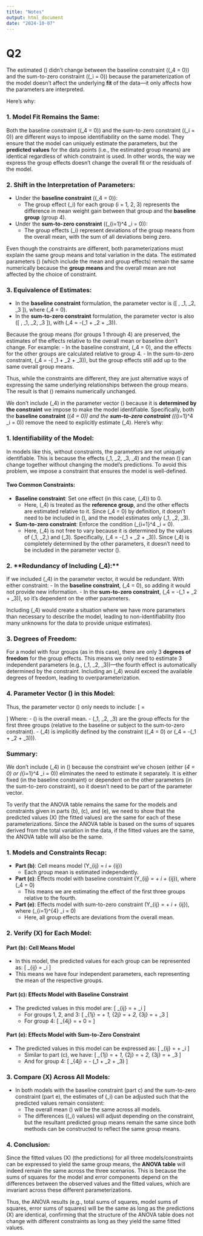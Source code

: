 ```yaml
---
title: "Notes"
output: html_document
date: "2024-10-07"
---
```


# Q2

The estimated \(\hat{\beta}\) didn't change between the baseline constraint (\(\alpha_4 = 0\)) and the sum-to-zero constraint (\(\sum \alpha_i = 0\)) because the parameterization of the model doesn't affect the underlying **fit** of the data—it only affects how the parameters are interpreted.

Here’s why:

### 1. **Model Fit Remains the Same:**
Both the baseline constraint (\(\alpha_4 = 0\)) and the sum-to-zero constraint (\(\sum \alpha_i = 0\)) are different ways to impose identifiability on the same model. They ensure that the model can uniquely estimate the parameters, but the **predicted values** for the data points (i.e., the estimated group means) are identical regardless of which constraint is used. In other words, the way we express the group effects doesn't change the overall fit or the residuals of the model.

### 2. **Shift in the Interpretation of Parameters:**
- Under the **baseline constraint** (\(\alpha_4 = 0\)):
  - The group effect \(\alpha_i\) for each group \(i = 1, 2, 3\) represents the difference in mean weight gain between that group and the **baseline group** (group 4).
  
- Under the **sum-to-zero constraint** (\(\sum_{i=1}^4 \alpha_i = 0\)):
  - The group effects \(\alpha_i\) represent deviations of the group means from the overall mean, with the sum of all deviations being zero.

Even though the constraints are different, both parameterizations must explain the same group means and total variation in the data. The estimated parameters \(\hat{\beta}\) (which include the mean and group effects) remain the same numerically because the **group means** and the overall mean are not affected by the choice of constraint.

### 3. **Equivalence of Estimates:**
- In the **baseline constraint** formulation, the parameter vector is \([ \hat{\mu}, \hat{\alpha}_1, \hat{\alpha}_2, \hat{\alpha}_3 ]\), where \(\hat{\alpha}_4 = 0\).
- In the **sum-to-zero constraint** formulation, the parameter vector is also \([ \hat{\mu}, \hat{\alpha}_1, \hat{\alpha}_2, \hat{\alpha}_3 ]\), with \(\hat{\alpha}_4 = -(\hat{\alpha}_1 + \hat{\alpha}_2 + \hat{\alpha}_3)\).

Because the group means (for groups 1 through 4) are preserved, the estimates of the effects relative to the overall mean or baseline don't change. For example:
- In the baseline constraint, \(\hat{\alpha}_4 = 0\), and the effects for the other groups are calculated relative to group 4.
- In the sum-to-zero constraint, \(\hat{\alpha}_4 = -( \hat{\alpha}_1 + \hat{\alpha}_2 + \hat{\alpha}_3)\), but the group effects still add up to the same overall group means.

Thus, while the constraints are different, they are just alternative ways of expressing the same underlying relationships between the group means. The result is that \(\hat{\beta}\) remains numerically unchanged.

We don’t include \(\alpha_4\) in the parameter vector \(\beta\) because it is **determined by the constraint** we impose to make the model identifiable. Specifically, both the **baseline constraint** (\(\alpha_4 = 0\)) and the **sum-to-zero constraint** (\(\sum_{i=1}^4 \alpha_i = 0\)) remove the need to explicitly estimate \(\alpha_4\). Here's why:

### 1. **Identifiability of the Model:**
In models like this, without constraints, the parameters are not uniquely identifiable. This is because the effects \(\alpha_1, \alpha_2, \alpha_3, \alpha_4\) and the mean \(\mu\) can change together without changing the model's predictions. To avoid this problem, we impose a constraint that ensures the model is well-defined.

#### Two Common Constraints:
- **Baseline constraint**: Set one effect (in this case, \(\alpha_4\)) to 0.
  - Here, \(\alpha_4\) is treated as the **reference group**, and the other effects are estimated relative to it. Since \(\alpha_4 = 0\) by definition, it doesn’t need to be included in \(\beta\), and the model estimates only \(\alpha_1, \alpha_2, \alpha_3\).
  
- **Sum-to-zero constraint**: Enforce the condition \(\sum_{i=1}^4 \alpha_i = 0\).
  - Here, \(\alpha_4\) is not free to vary because it is determined by the values of \(\alpha_1, \alpha_2,\) and \(\alpha_3\). Specifically, \(\alpha_4 = -(\alpha_1 + \alpha_2 + \alpha_3)\). Since \(\alpha_4\) is completely determined by the other parameters, it doesn’t need to be included in the parameter vector \(\beta\).

### 2. **Redundancy of Including \(\alpha_4\):**
If we included \(\alpha_4\) in the parameter vector, it would be redundant. With either constraint:
- In the **baseline constraint**, \(\alpha_4 = 0\), so adding it would not provide new information.
- In the **sum-to-zero constraint**, \(\alpha_4 = -(\alpha_1 + \alpha_2 + \alpha_3)\), so it's dependent on the other parameters.

Including \(\alpha_4\) would create a situation where we have more parameters than necessary to describe the model, leading to non-identifiability (too many unknowns for the data to provide unique estimates).

### 3. **Degrees of Freedom:**
For a model with four groups (as in this case), there are only 3 **degrees of freedom** for the group effects. This means we only need to estimate 3 independent parameters (e.g., \(\alpha_1, \alpha_2, \alpha_3\))—the fourth effect is automatically determined by the constraint. Including an \(\alpha_4\) would exceed the available degrees of freedom, leading to overparameterization.

### 4. **Parameter Vector \(\beta\) in this Model:**
Thus, the parameter vector \(\beta\) only needs to include:
\[
\beta = \begin{bmatrix} \mu \\ \alpha_1 \\ \alpha_2 \\ \alpha_3 \end{bmatrix}
\]
Where:
- \(\mu\) is the overall mean.
- \(\alpha_1, \alpha_2, \alpha_3\) are the group effects for the first three groups (relative to the baseline or subject to the sum-to-zero constraint).
- \(\alpha_4\) is implicitly defined by the constraint (\(\alpha_4 = 0\) or \(\alpha_4 = -(\alpha_1 + \alpha_2 + \alpha_3)\)).

### Summary:
We don't include \(\alpha_4\) in \(\beta\) because the constraint we've chosen (either \(\alpha_4 = 0\) or \(\sum_{i=1}^4 \alpha_i = 0\)) eliminates the need to estimate it separately. It is either fixed (in the baseline constraint) or dependent on the other parameters (in the sum-to-zero constraint), so it doesn't need to be part of the parameter vector.

To verify that the ANOVA table remains the same for the models and constraints given in parts (b), (c), and (e), we need to show that the predicted values \(X\hat{\beta}\) (the fitted values) are the same for each of these parameterizations. Since the ANOVA table is based on the sums of squares derived from the total variation in the data, if the fitted values are the same, the ANOVA table will also be the same.

### 1. Models and Constraints Recap:
- **Part (b)**: Cell means model \(Y_{ij} = \mu_i + \epsilon_{ij}\)
  - Each group mean is estimated independently.

- **Part (c)**: Effects model with baseline constraint \(Y_{ij} = \mu + \alpha_i + \epsilon_{ij}\), where \(\alpha_4 = 0\)
  - This means we are estimating the effect of the first three groups relative to the fourth.

- **Part (e)**: Effects model with sum-to-zero constraint \(Y_{ij} = \mu + \alpha_i + \epsilon_{ij}\), where \(\sum_{i=1}^{4} \alpha_i = 0\)
  - Here, all group effects are deviations from the overall mean.

### 2. Verify \(X\hat{\beta}\) for Each Model:

#### **Part (b)**: Cell Means Model
- In this model, the predicted values for each group can be represented as:
  \[
  \hat{Y}_{ij} = \mu_i
  \]
- This means we have four independent parameters, each representing the mean of the respective groups.

#### **Part (c)**: Effects Model with Baseline Constraint
- The predicted values in this model are:
  \[
  \hat{Y}_{ij} = \mu + \alpha_i
  \]
  - For groups 1, 2, and 3:
    \[
    \hat{Y}_{1j} = \mu + \alpha_1, \quad \hat{Y}_{2j} = \mu + \alpha_2, \quad \hat{Y}_{3j} = \mu + \alpha_3
    \]
  - For group 4:
    \[
    \hat{Y}_{4j} = \mu + 0 = \mu
    \]
  
#### **Part (e)**: Effects Model with Sum-to-Zero Constraint
- The predicted values in this model can be expressed as:
  \[
  \hat{Y}_{ij} = \mu + \alpha_i
  \]
  - Similar to part (c), we have:
    \[
    \hat{Y}_{1j} = \mu + \alpha_1, \quad \hat{Y}_{2j} = \mu + \alpha_2, \quad \hat{Y}_{3j} = \mu + \alpha_3
    \]
  - And for group 4:
    \[
    \hat{Y}_{4j} = \mu - (\alpha_1 + \alpha_2 + \alpha_3)
    \]

### 3. Compare \(X\hat{\beta}\) Across All Models:
- In both models with the baseline constraint (part c) and the sum-to-zero constraint (part e), the estimates of \(\alpha_i\) can be adjusted such that the predicted values remain consistent:
  - The overall mean \(\mu\) will be the same across all models.
  - The differences (\(\alpha_i\) values) will adjust depending on the constraint, but the resultant predicted group means remain the same since both methods can be constructed to reflect the same group means.

### 4. Conclusion:
Since the fitted values \(X\hat{\beta}\) (the predictions) for all three models/constraints can be expressed to yield the same group means, the **ANOVA table** will indeed remain the same across the three scenarios. This is because the sums of squares for the model and error components depend on the differences between the observed values and the fitted values, which are invariant across these different parameterizations. 

Thus, the ANOVA results (e.g., total sums of squares, model sums of squares, error sums of squares) will be the same as long as the predictions \(X\hat{\beta}\) are identical, confirming that the structure of the ANOVA table does not change with different constraints as long as they yield the same fitted values.